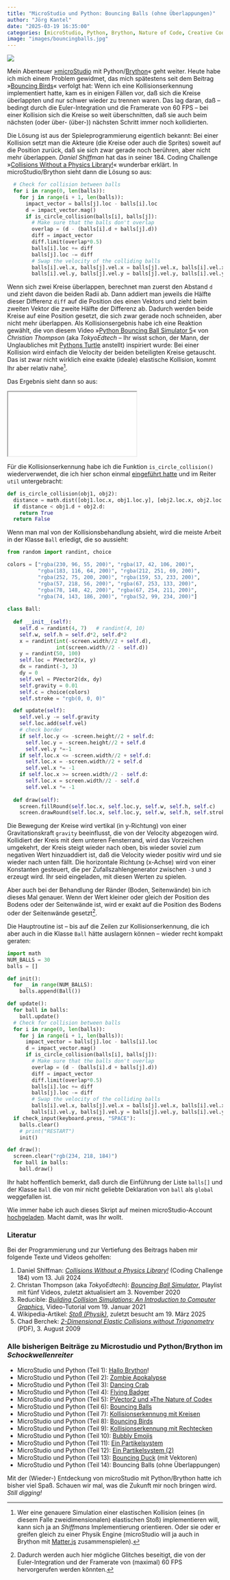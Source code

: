 ```yaml
---
title: "MicroStudio und Python: Bouncing Balls (ohne Überlappungen)"
author: "Jörg Kantel"
date: "2025-03-19 16:35:00"
categories: [microStudio, Python, Brython, Nature of Code, Creative Coding]
image: "images/bouncingballs.jpg"
---
```


[![](images/bouncingballs-b.jpg)](https://www.flickr.com/photos/schockwellenreiter/54397295180/)

Mein Abenteuer [»microStudio](http://cognitiones.kantel-chaos-team.de/multimedia/spieleprogrammierung/microstudio.html) mit Python/[Brython](http://cognitiones.kantel-chaos-team.de/programmierung/python/brython.html)« geht weiter. Heute habe ich mich einem Problem gewidmet, das mich spätestens seit dem Beitrag »[Bouncing Birds](https://kantel.github.io/posts/2024040401_bouncing_birds/)« verfolgt hat: Wenn ich eine Kollisionserkennung implementiert hatte, kam es in einigen Fällen vor, daß sich die Kreise überlappten und nur schwer wieder zu trennen waren. Das lag daran, daß -- bedingt durch die Euler-Integration und die Framerate von 60&nbsp;FPS -- bei einer Kollision sich die Kreise so weit überschnitten, daß sie auch beim nächsten (oder über- (über-)) nächsten Schritt immer noch kollidierten.

Die Lösung ist aus der Spieleprogrammierung eigentlich bekannt: Bei einer Kollision setzt man die Akteure (die Kreise oder auch die Sprites) soweit auf die Position zurück, daß sie sich zwar gerade noch berühren, aber nicht mehr überlappen. *Daniel Shiffman* hat das in seiner 184.&nbsp;Coding Challenge »[Collisions Without a Physics Library!](https://www.youtube.com/watch?v=dJNFPv9Mj-Y)« wunderbar erklärt. In microStudio/Brython sieht dann die Lösung so aus:

~~~python
  # Check for collision between balls
  for i in range(0, len(balls)):
    for j in range(i + 1, len(balls)):
      impact_vector = balls[j].loc - balls[i].loc
      d = impact_vector.mag()
      if is_circle_collision(balls[i], balls[j]):
        # Make sure that the balls don't overlap
        overlap = (d - (balls[i].d + balls[j].d))
        diff = impact_vector
        diff.limit(overlap*0.5)
        balls[i].loc += diff 
        balls[j].loc -= diff 
        # Swap the velocity of the colliding balls
        balls[i].vel.x, balls[j].vel.x = balls[j].vel.x, balls[i].vel.x
        balls[i].vel.y, balls[j].vel.y = balls[j].vel.y, balls[i].vel.y
~~~

Wenn sich zwei Kreise überlappen, berechnet man zuerst den Abstand `d` und zieht davon die beiden Radii ab. Dann addiert man jeweils die Hälfte dieser Differenz `diff` auf die Position des einen Vektors und zieht beim zweiten Vektor die zweite Hälfte der Differenz ab. Dadurch werden beide Kreise auf eine Position gesetzt, die sich zwar gerade noch schneiden, aber nicht mehr überlappen. Als Kollisionsergebnis habe ich eine Reaktion gewählt, die von diesem Video »[Python Bouncing Ball Simulator 5](https://www.youtube.com/watch?v=Pl_w9qSgMGY)« von *Christian Thompson* (aka *TokyoEdtech* -- Ihr wisst schon, der Mann, der Unglaubliches mit [Pythons Turtle](http://cognitiones.kantel-chaos-team.de/programmierung/python/turtlepython.html) anstellt) inspiriert wurde: Bei einer Kollision wird einfach die Velocity der beiden beteiligten Kreise getauscht. Das ist zwar nicht wirklich eine exakte (ideale) elastische Kollision, kommt Ihr aber relativ nahe[^1].

[^1]: Wer eine genauere Simulation einer elastischen Kollision (eines (in diesem Falle zweidimensionalen) elastischen Stoß) implementieren will, kann sich ja an *Shiffmans* Implementierung orientieren. Oder sie oder er greifen gleich zu einer Physik Engine (microStudio will ja auch in Brython mit [Matter.js](https://brm.io/matter-js/) zusammenspielen).

Das Ergebnis sieht dann so aus:

<iframe src="bouncingballsimulator/index.html" class="if16_9" name="Bouncing Ball Simulator"></iframe>

Für die Kollisionserkennung habe ich die Funktion `is_circle_collision()` wiederverwendet, die ich hier schon einmal [eingeführt hatte](https://kantel.github.io/posts/2024040201_collision_detection_1/) und im Reiter `util` untergebracht:

~~~python
def is_circle_collision(obj1, obj2):
  distance = math.dist([obj1.loc.x, obj1.loc.y], [obj2.loc.x, obj2.loc.y])
  if distance < obj1.d + obj2.d:
    return True
  return False
~~~

Wenn man mal von der Kollisionsbehandlung absieht, wird die meiste Arbeit in der Klasse `Ball` erledigt, die so aussieht:

~~~python
from random import randint, choice

colors = ["rgba(230, 96, 55, 200)", "rgba(17, 42, 106, 200)",
          "rgba(183, 116, 64, 200)", "rgba(212, 251, 69, 200)",
          "rgba(252, 75, 200, 200)", "rgba(159, 53, 233, 200)",
          "rgba(57, 218, 56, 200)", "rgba(67, 253, 133, 200)",
          "rgba(78, 148, 42, 200)", "rgba(67, 254, 211, 200)",
          "rgba(74, 143, 186, 200)", "rgba(52, 99, 234, 200)"]
          
class Ball:
  
  def __init__(self):
    self.d = randint(4, 7)   # randint(4, 10)
    self.w, self.h = self.d*2, self.d*2
    x = randint(int(-screen.width//2 + self.d),
                int(screen.width//2 - self.d))
    y = randint(50, 100)
    self.loc = PVector2(x, y)
    dx = randint(-3, 3)
    dy = 0
    self.vel = PVector2(dx, dy)
    self.gravity = 0.01
    self.c = choice(colors)
    self.stroke = "rgb(0, 0, 0)"

  def update(self):
    self.vel.y -= self.gravity
    self.loc.add(self.vel)
    # check border
    if self.loc.y <= -screen.height//2 + self.d:
      self.loc.y = -screen.height//2 + self.d
      self.vel.y *=-1
    if self.loc.x <= -screen.width//2 + self.d:
      self.loc.x = -screen.width//2 + self.d
      self.vel.x *= -1
    if self.loc.x >= screen.width//2 - self.d:
      self.loc.x = screen.width//2 - self.d
      self.vel.x *= -1
      
  def draw(self):
    screen.fillRound(self.loc.x, self.loc.y, self.w, self.h, self.c)
    screen.drawRound(self.loc.x, self.loc.y, self.w, self.h, self.stroke)
~~~

Die Bewegung der Kreise wird vertikal (in y-Richtung) von einer Gravitationskraft `gravity` beeinflusst, die von der Velocity abgezogen wird. Kollidiert der Kreis mit dem unteren Fensterrand, wird das Vorzeichen umgekehrt, der Kreis steigt wieder nach oben, bis wieder soviel zum negativen Wert hinzuaddiert ist, daß die Velocity wieder positiv wird und sie wieder nach unten fällt. Die horizontale Richtung (x-Achse) wird von einer Konstanten gesteuert, die per Zufallszahlengenerator zwischen `-3` und `3` erzeugt wird. Ihr seid eingeladen, mit diesen Werten zu spielen.

Aber auch bei der Behandlung der Ränder (Boden, Seitenwände) bin ich dieses Mal genauer. Wenn der Wert kleiner oder gleich der Position des Bodens oder der Seitenwände ist, wird er exakt auf die Position des Bodens oder der Seitenwände gesetzt[^2].

[^2]: Dadurch werden auch hier mögliche Glitches beseitigt, die von der Euler-Integration und der Framerate von (maximal) 60&nbsp;FPS hervorgerufen werden könnten.

Die Hauptroutine ist -- bis auf die Zeilen zur Kollisionserkennung, die ich aber auch in die Klasse `Ball` hätte auslagern können -- wieder recht kompakt geraten:

~~~python
import math
NUM_BALLS = 30
balls = []

def init():
  for _ in range(NUM_BALLS):
    balls.append(Ball())

def update():
  for ball in balls:
    ball.update()
  # Check for collision between balls
  for i in range(0, len(balls)):
    for j in range(i + 1, len(balls)):
      impact_vector = balls[j].loc - balls[i].loc
      d = impact_vector.mag()
      if is_circle_collision(balls[i], balls[j]):
        # Make sure that the balls don't overlap
        overlap = (d - (balls[i].d + balls[j].d))
        diff = impact_vector
        diff.limit(overlap*0.5)
        balls[i].loc += diff 
        balls[j].loc -= diff 
        # Swap the velocity of the colliding balls
        balls[i].vel.x, balls[j].vel.x = balls[j].vel.x, balls[i].vel.x
        balls[i].vel.y, balls[j].vel.y = balls[j].vel.y, balls[i].vel.y
  if check_input(keyboard.press, "SPACE"):
    balls.clear()
    # print("RESTART")
    init()

def draw():
  screen.clear("rgb(234, 218, 184)")
  for ball in balls:
    ball.draw()
~~~

Ihr habt hoffentlich bemerkt, daß durch die Einführung der Liste `balls[]` und der Klasse `Ball` die von mir nicht geliebte Deklaration von `ball` als `global` weggefallen ist.

Wie immer habe ich auch dieses Skript auf meinen microStudio-Account [hochgeladen](https://microstudio.io/i/kantel/bouncingballsimulator/). Macht damit, was Ihr wollt.

### Literatur

Bei der Programmierung und zur Vertiefung des Beitrags haben mir folgende Texte und Videos geholfen:

1. Daniel Shiffman: *[Collisions Without a Physics Library!](https://www.youtube.com/watch?v=dJNFPv9Mj-Y)* (Coding Challenge 184) vom 13.&nbsp;Juli&nbsp;2024
2. Christan Thompson (aka *TokyoEdtech*): *[Bouncing Ball Simulator](https://www.youtube.com/playlist?list=PLlEgNdBJEO-mRsbxRND_Cu805SCrXoOZB)*, Playlist mit fünf Videos, zuletzt aktualisiert am 3.&nbsp;November&nbsp;2020
3. Reducible: *[Building Collision Simulations: An Introduction to Computer Graphics](https://www.youtube.com/watch?v=eED4bSkYCB8)*, Video-Tutorial vom 19.&nbsp;Januar&nbsp;2021
4. Wikipedia-Artikel: *[Stoß (Physik)](https://de.wikipedia.org/wiki/Sto%C3%9F_(Physik))*, zuletzt besucht am 19.&nbsp;März&nbsp;2025
5. Chad Berchek: *[2-Dimensional Elastic Collisions without Trigonometry](https://www.vobarian.com/collisions/2dcollisions2.pdf)* (PDF), 3.&nbsp;August&nbsp;2009

### Alle bisherigen Beiträge zu Microstudio und Python/Brython im *Schockwellenreiter*

- MicroStudio und Python (Teil 1): [Hallo Brython](https://kantel.github.io/posts/2024032201_microstudio_python_1/)!
- MicroStudio und Python (Teil 2): [Zombie Apokalypse](https://kantel.github.io/posts/2024032401_microstudio_python_2/)
- MicroStudio und Python (Teil 3): [Dancing Crab](https://kantel.github.io/posts/2024032502_microstudio_python_3/)
- MicroStudio und Python (Teil 4): [Flying Badger](https://kantel.github.io/posts/2024032703_flying_badger_python/)
- MicroStudio und Python (Teil 5): [PVector2 und »The Nature of Code«](https://kantel.github.io/posts/2024032801_microstudio_noc_1/)
- MicroStudio und Python (Teil 6): [Bouncing Balls](https://kantel.github.io/posts/2024033102_bouncing_balls_microstudio/)
- MicroStudio und Python (Teil 7): [Kollisionserkennung mit Kreisen](https://kantel.github.io/posts/2024040201_collision_detection_1/)
- MicroStudio und Python (Teil 8): [Bouncing Birds](https://kantel.github.io/posts/2024040401_bouncing_birds/)
- MicroStudio und Python (Teil 9): [Kollisionserkennung mit Rechtecken](https://kantel.github.io/posts/2024040701_rect_collision/)
- MicroStudio und Python (Teil 10): [Bubbly Emojis](https://kantel.github.io/posts/2024042301_bubbling_emojis/)
- MicroStudio und Python (Teil 11): [Ein Partikelsystem](https://kantel.github.io/posts/2024042702_microstudio_partikel/)
- MicroStudio und Python (Teil 12): [Ein Partikelsystem (2)](https://kantel.github.io/posts/2024042801_microstudio_particle2/)
- MicroStudio und Python (Teil 13): [Bouncing Duck](https://kantel.github.io/posts/2025031601_microstudio_nature_of_code/) (mit Vektoren)
- MicroStudio und Python (Teil 14): Bouncing Balls (ohne Überlappungen)

Mit der (Wieder-) Entdeckung von microStudio mit Python/Brython hatte ich bisher viel Spaß. Schauen wir mal, was die Zukunft mir noch bringen wird. *Still digging!*